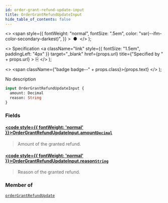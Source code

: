 ```yaml
---
id: order-grant-refund-update-input
title: OrderGrantRefundUpdateInput
hide_table_of_contents: false
---
```


  <>
    <span
      style={{
        fontWeight: "normal",
        fontSize: ".5em",
        color: "var(--ifm-color-secondary-darkest)",
      }}
    >
      &nbsp;●&nbsp;
    </span>
  </>
);

  <>
    Specification
    <a
      className="link"
      style={{ fontSize: "1.5em", paddingLeft: "4px" }}
      target="\_blank"
      href={props.url}
      title={"Specified by " + props.url}
    >
      ⎘
    </a>
  </>
);

  <>
    <span className={"badge badge--" + props.class}>{props.text}</span>
  </>
);

No description

```graphql
input OrderGrantRefundUpdateInput {
  amount: Decimal
  reason: String
}
```

### Fields

#### [<code style={{ fontWeight: 'normal' }}>OrderGrantRefundUpdateInput.<b>amount</b></code>](#)<Bullet />[`Decimal`](../../../storefront/miscellaneous/scalars/decimal) <Badge class="secondary" text="scalar"/>

> Amount of the granted refund.

#### [<code style={{ fontWeight: 'normal' }}>OrderGrantRefundUpdateInput.<b>reason</b></code>](#)<Bullet />[`String`](../../../storefront/miscellaneous/scalars/string) <Badge class="secondary" text="scalar"/>

> Reason of the granted refund.

### Member of

[`orderGrantRefundUpdate`](../../../storefront/orders/mutations/order-grant-refund-update) <Badge class="secondary" text="mutation"/>

